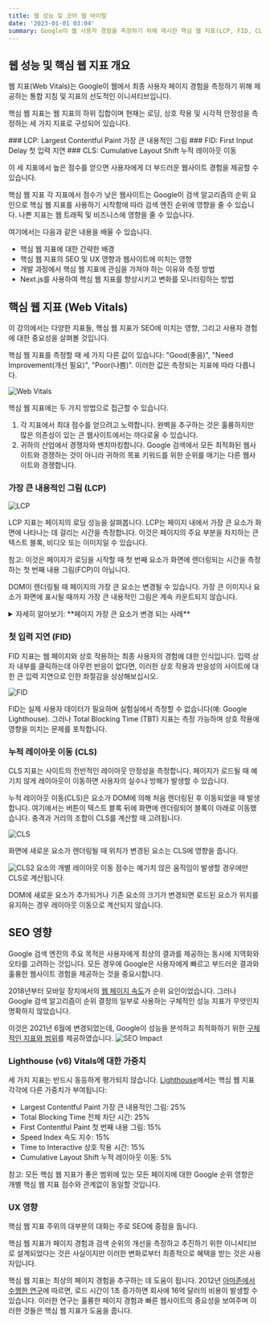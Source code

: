 ```yaml
---
title: 웹 성능 및 코어 웹 바이탈
date: '2023-01-01 03:04'
summary: Google이 웹 사용자 경험을 측정하기 위해 제시한 핵심 웹 지표(LCP, FID, CLS)에 대한 개념, SEO와 UX에 미치는 영향, 그리고 Lighthouse의 지표 가중치에 관한 정보를 제공합니다.
---
```


<TOCInline toc={props.toc} asDisclosure />

## 웹 성능 및 핵심 웹 지표 개요

<span className="text-blue-600 font-bold">웹 지표(Web Vitals)</span>는 
<span className="font-semibold bg-yellow-100">Google이 웹에서 최종 사용자 페이지 경험을 측정하기 위해 제공하는 통합 지침 및 지표</span>의 선도적인 이니셔티브입니다.

핵심 웹 지표는 웹 지표의 하위 집합이며 현재는 <span className="font-bold underline">로딩</span>, 
<span className="font-bold underline">상호 작용</span> 및 <span className="font-bold underline">시각적 안정성</span>을 측정하는 세 가지 지표로 구성되어 있습니다.

<div className="grid grid-cols-1 sm:grid-cols-3 gap-4">

<Card>
### <span className="text-red-600 font-bold">LCP</span>: Largest Contentful Paint
가장 큰 내용적인 그림
</Card>
<Card>
### <span className="text-red-600 font-bold">FID</span>: First Input Delay
첫 입력 지연
</Card>
<Card>
### <span className="text-red-600 font-bold">CLS</span>: Cumulative Layout Shift
누적 레이아웃 이동
</Card>

</div>

이 세 지표에서 높은 점수를 얻으면 사용자에게 더 부드러운 웹사이트 경험을 제공할 수 있습니다.

핵심 웹 지표 각 지표에서 점수가 낮은 웹사이트는 Google이 <span className="font-bold underline">검색 알고리즘의 순위 요인으로 핵심 웹 지표를 사용</span>하기 시작함에 따라 검색 엔진 순위에 영향을 줄 수 있습니다. 나쁜 지표는 웹 트래픽 및 비즈니스에 영향을 줄 수 있습니다.

여기에서는 다음과 같은 내용을 배울 수 있습니다.

- 핵심 웹 지표에 대한 간략한 배경
- 핵심 웹 지표의 SEO 및 UX 영향과 웹사이트에 미치는 영향
- 개발 과정에서 핵심 웹 지표에 관심을 가져야 하는 이유와 측정 방법
- Next.js를 사용하여 핵심 웹 지표를 향상시키고 변화를 모니터링하는 방법

## 핵심 웹 지표 (Web Vitals)

이 강의에서는 다양한 지표들, 핵심 웹 지표가 SEO에 미치는 영향, 그리고 사용자 경험에 대한 중요성을 살펴볼 것입니다.

핵심 웹 지표를 측정할 때 세 가지 다른 값이 있습니다: "<span className="text-blue-600 font-bold">Good(좋음)</span>", "<span className="font-bold underline">Need Improvement(개선 필요)</span>", "<span className="text-red-600 font-bold">Poor(나쁨)</span>". 이러한 값은 측정되는 지표에 따라 다릅니다.

![Web Vitals](https://nextjs.org/static/images/learn/seo/vitals-light.png)

핵심 웹 지표에는 두 가지 방법으로 접근할 수 있습니다.

1. <span className="font-bold underline">각 지표에서 최대 점수를 얻으려고 노력합니다.</span> 완벽을 추구하는 것은 훌륭하지만 많은 의존성이 있는 큰 웹사이트에서는 까다로울 수 있습니다.
2. <span className="font-bold underline">귀하의 산업에서 경쟁자와 벤치마킹합니다.</span> Google 검색에서 모든 최적화된 웹사이트와 경쟁하는 것이 아니라 귀하의 목표 키워드를 위한 순위를 매기는 다른 웹사이트와 경쟁합니다.

### 가장 큰 내용적인 그림 (LCP)
![LCP](https://nextjs.org/_next/image?url=%2Fstatic%2Fimages%2Flearn%2Fseo%2Flcp.png&w=750&q=75&dpl=dpl_GcA5mjAFVmTrkgsidGoRTEoi8Rxw)

LCP 지표는 <span className="font-semibold bg-yellow-100">페이지의 로딩 성능</span>을 살펴봅니다. 
LCP는 <span className="font-bold underline">페이지 내에서 가장 큰 요소가 화면에 나타나는 데 걸리는 시간</span>을 측정합니다. 
이것은 페이지의 주요 부분을 차지하는 <span className="text-red-600 font-bold">큰 텍스트 블록</span>, <span className="text-red-600 font-bold">비디오</span> 또는 <span className="text-red-600 font-bold">이미지</span>일 수 있습니다.

<Callout type="warning">
참고: 이것은 페이지가 로딩을 시작할 때 첫 번째 요소가 화면에 렌더링되는 시간을 측정하는 첫 번째 내용 그림(FCP)이 아닙니다.
</Callout>

DOM이 렌더링될 때 페이지의 가장 큰 요소는 변경될 수 있습니다. 가장 큰 이미지나 요소가 화면에 표시될 때까지 가장 큰 내용적인 그림은 계속 카운트되지 않습니다.

<details className="bg-gray-100 p-2 rounded-md">
  <summary>자세히 알아보기: **페이지 가장 큰 요소가 변경 되는 사례**</summary>

**가장 큰 내용적인 그림 (LCP) 관련 예시**

- 예시 1: 지연 로딩 이미지

웹 페이지에서 여러 이미지가 로드되고 있고 이 중에 하나는 특히 큰 배너 이미지입니다. 이 이미지는 페이지 상단에 위치하고 있지만 개발자는 페이지 로드 속도를 향상시키기 위해 '지연 로딩(lazy loading)'을 적용했습니다.

이 경우 사용자가 페이지를 처음 방문하면 작은 이미지나 텍스트가 먼저 로딩됩니다. 그러나 사용자가 스크롤을 하지 않아도 배너 이미지가 화면 상단에 나타나야 하므로 이 큰 배너 이미지가 로딩되기 전까지 LCP는 완료되지 않습니다. 따라서, 가장 큰 이미지나 요소가 화면에 표시될 때까지 LCP의 타이밍은 계속 진행됩니다.

- 예시 2: 웹폰트의 로딩

웹 페이지에서 큰 텍스트 제목이 있는데 이 텍스트는 특별한 웹폰트를 사용하도록 디자인되었습니다. 웹폰트는 외부 서버에서 로딩되며 때때로 이 로딩이 지연될 수 있습니다.

초기에는 브라우저의 기본 폰트로 텍스트가 표시되다가 웹폰트가 로드되면 텍스트의 모양이 바뀔 수 있습니다. 이 변경되는 시점에서 LCP는 해당 텍스트 블록을 "가장 큰 내용적인 그림"으로 간주할 수 있고 웹폰트 로딩이 완료될 때까지 LCP의 측정이 계속됩니다.

이러한 예시들은 LCP가 웹 페이지의 "가장 큰" 요소가 렌더링되는 시점을 측정한다는 것을 보여줍니다. 그리고 "가장 큰" 요소는 초기 로딩 시점에서 다른 요소로 대체될 수 있습니다.

</details>


### 첫 입력 지연 (FID)
FID 지표는 <span className="font-semibold bg-yellow-100">웹 페이지와 상호 작용하는 최종 사용자의 경험에 대한 인식</span>입니다. 입력 상자 내부를 클릭하는데 아무런 반응이 없다면, 이러한 상호 작용과 반응성의 사이트에 대한 큰 입력 지연으로 인한 좌절감을 상상해보십시오.

![FID](https://nextjs.org/static/images/learn/seo/fid.png)

FID는 실제 사용자 데이터가 필요하며 실험실에서 측정할 수 없습니다(예: Google Lighthouse). 
그러나 <span className="text-blue-600 font-bold">Total Blocking Time (TBT)</span> 지표는 <span className="font-semibold bg-yellow-100">측정 가능</span>하며 상호 작용에 영향을 미치는 문제를 포착합니다.

### 누적 레이아웃 이동 (CLS)

CLS 지표는 <span className="font-semibold bg-yellow-100">사이트의 전반적인 레이아웃 안정성을 측정</span>합니다. 페이지가 로드될 때 예기치 않게 레이아웃이 이동하면 사용자의 실수나 방해가 발생할 수 있습니다.

누적 레이아웃 이동(CLS)은 요소가 DOM에 의해 처음 렌더링된 후 이동되었을 때 발생합니다. 여기에서는 버튼이 텍스트 블록 뒤에 화면에 렌더링되어 블록이 아래로 이동했습니다. 충격과 거리의 조합이 CLS를 계산할 때 고려됩니다.

![CLS](https://nextjs.org/static/images/learn/seo/cls.png)

화면에 새로운 요소가 렌더링될 때 위치가 변경된 요소는 CLS에 영향을 줍니다.

![CLS2](https://nextjs.org/static/images/learn/seo/cls-example.png)
요소의 개별 레이아웃 이동 점수는 예기치 않은 움직임이 발생할 경우에만 CLS로 계산됩니다. 

DOM에 새로운 요소가 추가되거나 기존 요소의 크기가 변경되면 로드된 요소가 위치를 유지하는 경우 레이아웃 이동으로 계산되지 않습니다.

## SEO 영향
Google 검색 엔진의 주요 목적은 사용자에게 최상의 결과를 제공하는 동시에 지역화와 오타를 고려하는 것입니다. 모든 경우에 Google은 사용자에게 빠르고 부드러운 결과와 훌륭한 웹사이트 경험을 제공하는 것을 중요시합니다.

2018년부터 모바일 장치에서의 [웹 페이지 속도](https://developer.chrome.com/blog/search-ads-speed/)가 순위 요인이었습니다. 그러나 Google 검색 알고리즘이 순위 결정의 일부로 사용하는 구체적인 성능 지표가 무엇인지 명확하지 않았습니다.

이것은 2021년 6월에 변경되었는데, Google이 성능을 분석하고 최적화하기 위한 [구체적인 지표와 범위](https://developers.google.com/search/blog/2021/04/more-details-page-experience?hl=ko)를 제공하였습니다.
![SEO Impact](https://nextjs.org/static/images/learn/seo/page-experience.png)

### Lighthouse (v6) Vitals에 대한 가중치
세 가지 지표는 반드시 동등하게 평가되지 않습니다. [Lighthouse](https://developer.chrome.com/docs/lighthouse/overview/)에서는 핵심 웹 지표 각각에 다른 가중치가 부여됩니다:

- <span className="font-bold underline">Largest Contentful Paint</span> <span className="font-semibold bg-yellow-100">가장 큰 내용적인 그림</span>: 25%
- <span className="font-bold underline">Total Blocking Time</span> <span className="font-semibold bg-yellow-100">전체 차단 시간</span>: 25%
- <span className="font-bold underline">First Contentful Paint</span> <span className="font-semibold bg-yellow-100">첫 번째 내용 그림</span>: 15%
- <span className="font-bold underline">Speed Index</span> <span className="font-semibold bg-yellow-100">속도 지수</span>: 15%
- <span className="font-bold underline">Time to Interactive</span> <span className="font-semibold bg-yellow-100">상호 작용 시간</span>: 15%
- <span className="font-bold underline">Cumulative Layout Shift</span> <span className="font-semibold bg-yellow-100">누적 레이아웃 이동</span>: 5%


<Callout type="warning">
참고: 모든 핵심 웹 지표가 좋은 범위에 있는 모든 페이지에 대한 Google 순위 영향은 개별 핵심 웹 지표 점수와 관계없이 동일할 것입니다.
</Callout>

### UX 영향
핵심 웹 지표 주위의 대부분의 대화는 주로 SEO에 중점을 둡니다.

핵심 웹 지표가 페이지 경험과 검색 순위의 개선을 측정하고 추진하기 위한 이니셔티브로 설계되었다는 것은 사실이지만 이러한 변화로부터 최종적으로 혜택을 받는 것은 사용자입니다.

핵심 웹 지표는 최상의 페이지 경험을 추구하는 데 도움이 됩니다. 2012년 [아마존에서 수행한 연구](https://www.fastcompany.com/1825005/how-one-second-could-cost-amazon-16-billion-sales)에 따르면, 로드 시간이 1초 증가하면 회사에 16억 달러의 비용이 발생할 수 있습니다. 이러한 연구는 훌륭한 페이지 경험과 빠른 웹사이트의 중요성을 보여주며 이러한 것들은 핵심 웹 지표가 도움을 줍니다.
